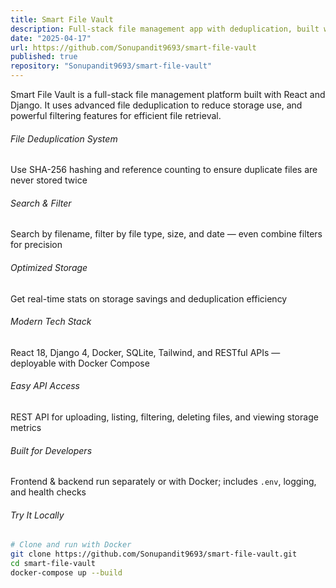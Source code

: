 ```yaml
---
title: Smart File Vault
description: Full-stack file management app with deduplication, built with Django and React
date: "2025-04-17"
url: https://github.com/Sonupandit9693/smart-file-vault
published: true
repository: "Sonupandit9693/smart-file-vault"
---
```



Smart File Vault is a full-stack file management platform built with React and Django. It uses advanced file deduplication to reduce storage use, and powerful filtering features for efficient file retrieval.

###### File Deduplication System  
Use SHA-256 hashing and reference counting to ensure duplicate files are never stored twice

###### Search & Filter  
Search by filename, filter by file type, size, and date — even combine filters for precision

###### Optimized Storage  
Get real-time stats on storage savings and deduplication efficiency

###### Modern Tech Stack  
React 18, Django 4, Docker, SQLite, Tailwind, and RESTful APIs — deployable with Docker Compose

###### Easy API Access  
REST API for uploading, listing, filtering, deleting files, and viewing storage metrics

###### Built for Developers  
Frontend & backend run separately or with Docker; includes `.env`, logging, and health checks

###### Try It Locally  
```bash
# Clone and run with Docker
git clone https://github.com/Sonupandit9693/smart-file-vault.git
cd smart-file-vault
docker-compose up --build
